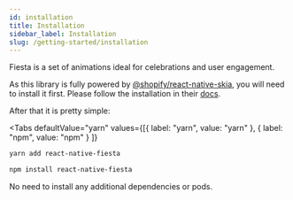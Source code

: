 ```yaml
---
id: installation
title: Installation
sidebar_label: Installation
slug: /getting-started/installation
---
```



Fiesta is a set of animations ideal for celebrations and user engagement.

As this library is fully powered by [@shopify/react-native-skia](https://github.com/shopify/react-native-skia), you will need to install it first. Please follow the installation in their [docs](https://shopify.github.io/react-native-skia/docs/getting-started/installation).

After that it is pretty simple:

<Tabs
  defaultValue="yarn"
  values={[{ label: "yarn", value: "yarn" }, { label: "npm", value: "npm" } ]}
>

<TabItem value="yarn">

```bash
yarn add react-native-fiesta
```

</TabItem>


<TabItem value="npm">

```bash
npm install react-native-fiesta
```

</TabItem>

</Tabs>

No need to install any additional dependencies or pods.